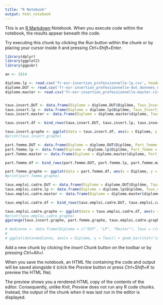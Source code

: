 ```yaml
---
title: "R Notebook"
output: html_notebook
---
```


This is an [R Markdown](http://rmarkdown.rstudio.com) Notebook. When you execute code within the notebook, the results appear beneath the code. 

Try executing this chunk by clicking the *Run* button within the chunk or by placing your cursor inside it and pressing *Ctrl+Shift+Enter*. 

```r

library(dplyr)
library(ggplot2)
library(ggpubr)

an <- 2014

diplome.lp <- read.csv('fr-esr-insertion_professionnelle-lp.csv', header = T, sep = ';', na.strings = 'ns', fill=TRUE, encoding = "UTF-8")%>%filter(Annee == an&Domaine == 'Sciences, technologies et santé')
diplome.DUT <- read.csv('fr-esr-insertion_professionnelle-dut_donnees_nationales.csv', header = T, sep = ';',na.strings = c('ns', 'nd'), fill=TRUE, encoding = "UTF-8")%>%filter(Année == an&Domaine == 'Sciences, technologies et santé')
diplome.master <- read.csv('fr-esr-insertion_professionnelle-master.csv', header = T, sep = ';', na.strings = 'ns', fill=TRUE, encoding = "UTF-8")%>%filter(annee == an&domaine == 'Sciences, technologies et santé')


taux.insert.DUT <- data.frame(Diplome = diplome.DUT$Diplôme, Taux_Insertion = as.numeric(diplome.DUT$Taux.d.insertion))
taux.insert.lp <- data.frame(Diplome = diplome.lp$Diplôme, Taux_Insertion = as.numeric(diplome.lp$Taux.d.insertion))
taux.insert.master <- data.frame(Diplome = diplome.master$diplome, Taux_Insertion = as.numeric(diplome.master$taux_dinsertion))

taux.insert.df <- bind_rows(taux.insert.DUT, taux.insert.lp, taux.insert.master)

taux.insert.graphe <- ggplot(data = taux.insert.df, aes(x = Diplome, y = Taux_Insertion)) + geom_boxplot() + labs(x = "Types de diplômes", y = "Taux d'insertion")
#print(taux.insert.graphe)

part.femme.DUT <- data.frame(Diplome = diplome.DUT$Diplôme, Part_femme = as.numeric(diplome.DUT$Part.des.femmes))
part.femme.lp <- data.frame(Diplome = diplome.lp$Diplôme, Part_femme = as.numeric(diplome.lp$X..femmes))
part.femme.master <- data.frame(Diplome = diplome.master$diplome, Part_femme = as.numeric(diplome.master$femmes))

part.femme.df <- bind_rows(part.femme.DUT, part.femme.lp, part.femme.master)

part.femme.graphe <- ggplot(data = part.femme.df, aes(x = Diplome, y = Part_femme)) + geom_boxplot() + labs(x = "Types de diplômes", y = "Part des femmes")
#print(part.femme.graphe)

taux.emploi.cadre.DUT <- data.frame(Diplome = diplome.DUT$Diplôme, Taux_emploi_cadre = as.numeric(diplome.DUT$Part.des.emplois.de.niveau.cadre))
taux.emploi.cadre.lp <- data.frame(Diplome = diplome.lp$Diplôme, Taux_emploi_cadre = as.numeric(diplome.lp$X..emplois.cadre))
taux.emploi.cadre.master <- data.frame(Diplome = diplome.master$diplome, Taux_emploi_cadre = as.numeric(diplome.master$emplois_cadre))

taux.emploi.cadre.df <- bind_rows(taux.emploi.cadre.DUT, taux.emploi.cadre.lp, taux.emploi.cadre.master)

taux.emploi.cadre.graphe <- ggplot(data = taux.emploi.cadre.df, aes(x = Diplome, y = Taux_emploi_cadre)) + geom_boxplot() + labs(x = "Types de diplômes", y = "Taux d'emplois cadrés")
#print(taux.emploi.cadre.graphe)
ggarange(taux.insert.graphe, part.femme.graphe, taux.emploi.cadre.graphe)

# medianne <- data.frame(Diplome = c("DUT", "LP", "Master"), Taux = c(median(as.numeric(diplome.DUT$Taux.d.insertion), na.rm = TRUE), median(as.numeric(diplome.lp$Taux.d.insertion), na.rm = TRUE), median(as.numeric(diplome.master$taux_dinsertion), na.rm = TRUE)))
# 
# ggplot(data=medianne, aes(x = Diplome, y = Taux)) + geom_bar(stat="identity", fill="lightblue", colour="black") + geom_text(aes(label=Taux),vjust=15,colour="black")


```

Add a new chunk by clicking the *Insert Chunk* button on the toolbar or by pressing *Ctrl+Alt+I*.

When you save the notebook, an HTML file containing the code and output will be saved alongside it (click the *Preview* button or press *Ctrl+Shift+K* to preview the HTML file).

The preview shows you a rendered HTML copy of the contents of the editor. Consequently, unlike *Knit*, *Preview* does not run any R code chunks. Instead, the output of the chunk when it was last run in the editor is displayed.
